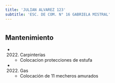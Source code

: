 ```yaml
---
title: 'JULIAN ALVAREZ 123'
subtitle: 'ESC. DE COM. N° 16 GABRIELA MISTRAL'
---
```


#


## Mantenimiento

*  (2022) Carpinterías 
    + Colocacion protecciones de estufa

*  (2022) Gas 
    + Colocación de 11 mecheros amurados




